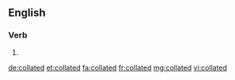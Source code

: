 ==English==

===Verb===
{{head|en}}

# {{en-past of|collate}}

[[de:collated]]
[[et:collated]]
[[fa:collated]]
[[fr:collated]]
[[mg:collated]]
[[vi:collated]]